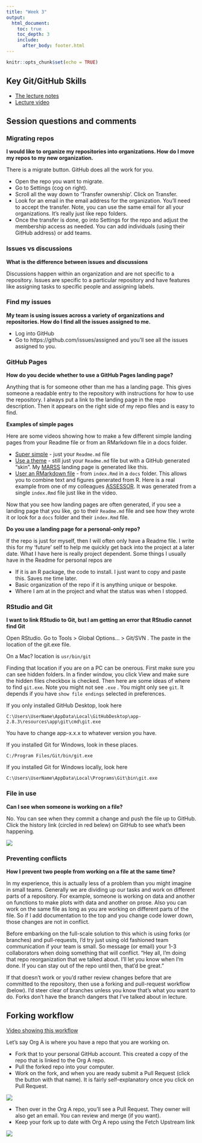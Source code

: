```yaml
---
title: "Week 3"
output:
  html_document:
    toc: true
    toc_depth: 3
    include:
      after_body: footer.html
---
```


```r
knitr::opts_chunk$set(echo = TRUE)
```

## Key Git/GitHub Skills

* [The lecture notes](week3-github.html)
* [Lecture video](https://youtu.be/pdaOa4t6-Wc)

## Session questions and comments

### Migrating repos

**I would like to organize my repositories into organizations. How do I move my repos to my new organization.**

There is a migrate button. GitHub does all the work for you.

* Open the repo you want to migrate. 
* Go to Settings (cog on right). 
* Scroll all the way down to 'Transfer ownership'. Click on Transfer.
* Look for an email in the email address for the organization. You'll need to accept the transfer. Note, you can use the same email for all your organizations. It's really just like repo folders.
* Once the transfer is done, go into Settings for the repo and adjust the membership access as needed. You can add individuals (using their GitHub address) or add teams.

### Issues vs discussions

**What is the difference between issues and discussions**

Discussions happen within an organization and are not specific to a repository. Issues are specific to a particular repository and have features like assigning tasks to specific people and assigning labels.

### Find my issues

**My team is using issues across a variety of organizations and repositories. How do I find all the issues assigned to me.**

* Log into GitHub
* Go to https://github.com/issues/assigned and you'll see all the issues assigned to you.

### GitHub Pages

**How do you decide whether to use a GitHub Pages landing page?**

Anything that is for someone other than me has a landing page. This gives someone a readable entry to the repository with instructions for how to use the repository. I always put a link to the landing page in the repo description. Then it appears on the right side of my repo files and is easy to find.

**Examples of simple pages**

Here are some videos showing how to make a few different simple landing pages from your Readme file or from an RMarkdown file in a docs folder.

* [Super simple](https://youtu.be/HIAvNi-4TkU) - just your `Readme.md` file
* [Use a theme](https://youtu.be/gNVcAnds-Ys) - still just your `Readme.md` file but with a GitHub generated "skin". My [MARSS](https://nwfsc-timeseries.github.io/MARSS/) landing page is generated like this.
* [User an RMarkdown file](https://youtu.be/fA5BeCaX1eo) - from `index.Rmd` in a `docs` folder. This allows you to combine text and figures generated from R. Here is a real example from one of my colleagues [ASSESSOR](https://mdscheuerell.github.io/ASSESSOR/). It was generated from a single `index.Rmd` file just like in the video.

Now that you see how landing pages are often generated, if you see a landing page that you like, go to their `Readme.md` file and see how they wrote it or look for a `docs` folder and their `index.Rmd` file.

**Do you use a landing page for a personal-only repo?**

If the repo is just for myself, then I will often only have a Readme file. I write this for my 'future' self to help me quickly get back into the project at a later date. What I have here is really project dependent. Some things I usually have in the Readme for personal repos are

* If it is an R package, the code to install. I just want to copy and paste this. Saves me time later.
* Basic organization of the repo if it is anything unique or bespoke.
* Where I am at in the project and what the status was when I stopped.


### RStudio and Git

**I want to link RStudio to Git, but I am getting an error that RStudio cannot find Git**

Open RStudio. Go to Tools > Global Options... > Git/SVN . The paste in the location of the git.exe file. 

On a Mac? location is `usr/bin/git`

Finding that location if you are on a PC can be onerous. First make sure you can see hidden folders. In a finder window, you click View and make sure the hidden files checkbox is checked. Then here are some ideas of where to find `git.exe`. Note you might not see `.exe` . You might only see `git`. It depends if you have `show file endings` selected in preferences.

If you only installed GitHub Desktop, look here 
```
C:\Users\UserName\AppData\Local\GitHubDesktop\app-2.8.3\resources\app\git\cmd\git.exe
```
You have to change app-x.x.x to whatever version you have.

If you installed Git for Windows, look in these places.
```
C:/Program Files/Git/bin/git.exe
```
If you installed Git for Windows locally, look here
```
C:\Users\UserName\AppData\Local\Programs\Git\bin\git.exe
```

### File in use

**Can I see when someone is working on a file?**

No. You can see when they commit a change and push the file up to GitHub. Click the history link (circled in red belew) on GitHub to see what's been happening.

![](images/history-github.png)

### Preventing conflicts

**How I prevent two people from working on a file at the same time?**

In my experience, this is actually less of a problem than you might imagine in small teams. Generally we are dividing up our tasks and work on different parts of a repository. For example, someone is working on data and another on functions to make plots with data and another on prose. Also you can work on the same file as long as you are working on different parts of the file.  So if I add documentation to the top and you change code lower down, those changes are not in conflict.

Before embarking on the full-scale solution to this which is using forks (or branches) and pull-requests, I'd try just using old fashioned team communication if your team is small. So message (or email) your 1-3 collaborators when doing something that will conflict. "Hey all, I'm doing that repo reorganization that we talked about. I'll let you know when I'm done. If you can stay out of the repo until then, that'd be great."

If that doesn't work or you'd rather review changes before that are committed to the repository, then use a forking and pull-request workflow (below). I'd steer clear of branches unless you know that's what you want to do. Forks don't have the branch dangers that I've talked about in lecture.

## Forking workflow

[Video showing this workflow](https://youtu.be/q3L6Z0zvo_4)

Let's say Org A is where you have a repo that you are working on.

* Fork that to your personal GitHub account. This created a copy of the repo that is linked to the Org A repo.
* Pull the forked repo into your computer.
* Work on the fork, and when you are ready submit a Pull Request (click the button with that name). It is fairly self-explanatory once you click on Pull Request.

![](images/pullrequest.png)

* Then over in the Org A repo, you'll see a Pull Request. They owner will also get an email. You can review and merge (if you want).
* Keep your fork up to date with Org A repo using the Fetch Upstream link

![](images/fetchupstream.png)




 

